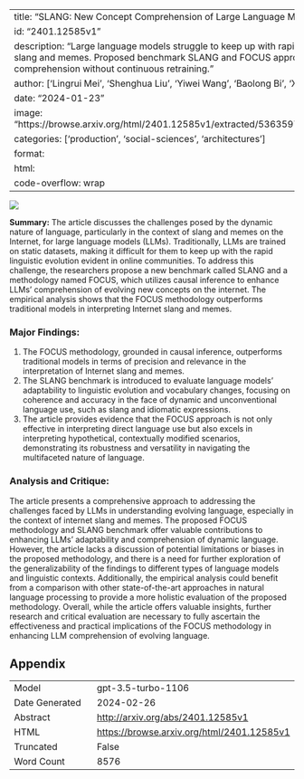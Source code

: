 
---
title: "SLANG: New Concept Comprehension of Large Language Models"
id: "2401.12585v1"
description: "Large language models struggle to keep up with rapidly evolving internet slang and memes. Proposed benchmark SLANG and FOCUS approach improve comprehension without continuous retraining."
author: ['Lingrui Mei', 'Shenghua Liu', 'Yiwei Wang', 'Baolong Bi', 'Xueqi Chen']
date: "2024-01-23"
image: "https://browse.arxiv.org/html/2401.12585v1/extracted/5363597/figures/example.png"
categories: ['production', 'social-sciences', 'architectures']
format:
  html:
    code-overflow: wrap
---

![](https://browse.arxiv.org/html/2401.12585v1/extracted/5363597/figures/example.png)

**Summary:**
The article discusses the challenges posed by the dynamic nature of language, particularly in the context of slang and memes on the Internet, for large language models (LLMs). Traditionally, LLMs are trained on static datasets, making it difficult for them to keep up with the rapid linguistic evolution evident in online communities. To address this challenge, the researchers propose a new benchmark called SLANG and a methodology named FOCUS, which utilizes causal inference to enhance LLMs' comprehension of evolving new concepts on the internet. The empirical analysis shows that the FOCUS methodology outperforms traditional models in interpreting Internet slang and memes.

### Major Findings:
1. The FOCUS methodology, grounded in causal inference, outperforms traditional models in terms of precision and relevance in the interpretation of Internet slang and memes.
2. The SLANG benchmark is introduced to evaluate language models' adaptability to linguistic evolution and vocabulary changes, focusing on coherence and accuracy in the face of dynamic and unconventional language use, such as slang and idiomatic expressions.
3. The article provides evidence that the FOCUS approach is not only effective in interpreting direct language use but also excels in interpreting hypothetical, contextually modified scenarios, demonstrating its robustness and versatility in navigating the multifaceted nature of language.

### Analysis and Critique:
The article presents a comprehensive approach to addressing the challenges faced by LLMs in understanding evolving language, especially in the context of internet slang and memes. The proposed FOCUS methodology and SLANG benchmark offer valuable contributions to enhancing LLMs' adaptability and comprehension of dynamic language. However, the article lacks a discussion of potential limitations or biases in the proposed methodology, and there is a need for further exploration of the generalizability of the findings to different types of language models and linguistic contexts. Additionally, the empirical analysis could benefit from a comparison with other state-of-the-art approaches in natural language processing to provide a more holistic evaluation of the proposed methodology. Overall, while the article offers valuable insights, further research and critical evaluation are necessary to fully ascertain the effectiveness and practical implications of the FOCUS methodology in enhancing LLM comprehension of evolving language.

## Appendix

|          |          |
|----------|----------|
| Model     | gpt-3.5-turbo-1106       |
| Date Generated     | 2024-02-26       |
| Abstract | [http://arxiv.org/abs/2401.12585v1](http://arxiv.org/abs/2401.12585v1)        |
| HTML     | [https://browse.arxiv.org/html/2401.12585v1](https://browse.arxiv.org/html/2401.12585v1)       |
| Truncated       | False       |
| Word Count       | 8576       |